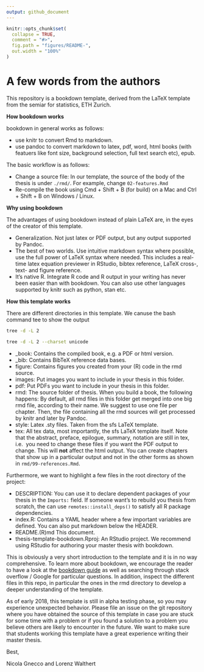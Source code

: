 ```yaml
---
output: github_document
---
```


<!-- README.md is generated from README.Rmd. Please edit that file -->

```r
knitr::opts_chunk$set(
  collapse = TRUE,
  comment = "#>",
  fig.path = "figures/README-",
  out.width = "100%"
)
```

# A few words from the authors {-}

This repository is a bookdown template, derived from the LaTeX template 
from the semiar for statistics, ETH Zurich. 

**How bookdown works**

bookdown in general works as follows:

* use knitr to convert Rmd to markdown.
* use pandoc to convert markdown to latex, pdf, word, html books (with featuers
  like font size, background selection, full text search etc), epub.


The basic workflow is as follows: 

* Change a source file: In our template, the source of the body of the thesis
  is under `./rmd/`. For example, change `02-features.Rmd`
* Re-compile the book using Cmd + Shift + B (for build) on a Mac and Ctrl + 
  Shift + B on Windows / Linux.


**Why using bookdown**

The advantages of using bookdown instead of plain LaTeX are, in the eyes of the 
creator of this template.

* Generalization. Not just latex or PDF output, but any output supported by 
  Pandoc.
* The best of two worlds. Use intuitive markdown syntax where possible, use 
  the full power of LaTeX syntax where needed. This includes a real-time latex
  equation previewer in RStudio, bibtex reference, LaTeX cross-, text- and 
  figure reference.
* It's native R. Integrate R code and R output in your writing has never been
  easier than with bookdown. You can also use other languages supported by 
  knitr such as python, stan etc.

**How this template works**

There are different directories in this template. We canuse the bash command 
tee to show the output

```bash
tree -d -L 2
```

```bash
tree -d -L 2 --charset unicode
```

* _book: Contains the compiled book, e.g. a PDF or html version.
* _bib: Contains BibTeX reference data bases.
* figure: Contains figures you created from your (R) code in the rmd source.
* images: Put images you want to include in your thesis in this folder.
* pdf: Put PDFs you want to include in your thesis in this folder.
* rmd: The source folder of thesis. When you build a book, the following 
  happens: By default, all rmd files in this folder get merged into one big 
  rmd file, according to their name. We suggest to use one file per chapter.
  Then, the file containing all the rmd sources will get processed by knitr and 
  later by Pandoc.
* style: Latex .sty files. Taken from the sfs LaTeX template.
* tex: All tex data, most importantly, the sfs LaTeX template itself. Note that 
  the abstract, preface, epilogue, summary, notation are still in tex, i.e. 
  you need to change these files if you want the PDF output to change. This 
  will **not** affect the html output. You can create chapters that show 
  up in a particular output and not in the other forms as shown in 
  `rmd/99-references.Rmd`.
  
Furthermore, we want to highlight a few files in the root directory of the
project:

* DESCRIPTION: You can use it to declare dependent packages of your thesis in 
  the `Imports:` field. If someone want's to rebuild you thesis from scratch,
  the can use `remotes::install_deps()` to satisfy all R package dependencies.
* index.R: Contains a YAML header where a few important variables are defined.
  You can also put markdown below the HEADER.
* README.(R)md This document.
* thesis-template-bookdown.Rproj: An RStudio project. We recommend using 
 RStudio for authoring your master thesis with bookdown.
  
This is obviously a very short introduction to the template and it is in no way
comprehensive. To learn more about bookdown, we encourage the reader to have 
a look at the [bookdown guide](https://bookdown.org/yihui/bookdown/) as well 
as searching through stack overflow / Google for particular questions. In 
addition, inspect the different files in this repo, in particular the ones 
in the rmd directory to develop a deeper understanding of the template. 

As of early 2018, this template is still in alpha testing phase, so you may 
experience unexpected behavior. Please file an issue on the git repository
where you have obtained the source of this template in case 
you are stuck for some time with a problem or if you found a solution to a 
problem you believe others are likely to encounter in the future. We want to 
make sure that students working this template have a great experience writing 
their master thesis.

Best,

Nicola Gnecco and Lorenz Walthert
